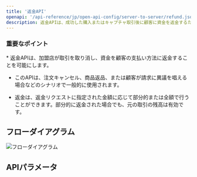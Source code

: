 ```yaml
---
title: '返金API'
openapi: '/api-reference/jp/open-api-config/server-to-server/refund.json POST /api/v1/server-to-server-interface/refund'
description: 返金APIは、成功した購入またはキャプチャ取引後に顧客に資金を返金するために使用されます。
---
```


### 重要なポイント

<Info>
  * 返金APIは、加盟店が取引を取り消し、資金を顧客の支払い方法に返金することを可能にします。

  * このAPIは、注文キャンセル、商品返品、または顧客が請求に異議を唱える場合などのシナリオで一般的に使用されます。

  * 返金は、返金リクエストに指定された金額に応じて部分的または全額で行うことができます。部分的に返金された場合でも、元の取引の残高は有効です。
</Info>

## フローダイアグラム

![フローダイアグラム](/images/timeline-diagram/flows-API-refund.svg)

## APIパラメータ